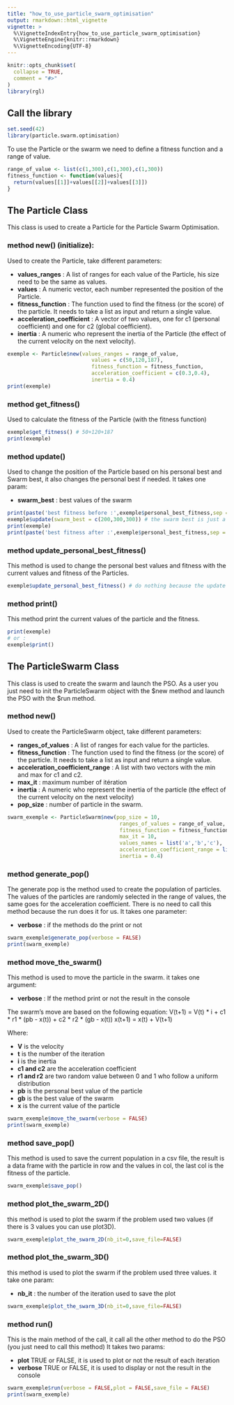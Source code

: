 ```yaml
---
title: "how_to_use_particle_swarm_optimisation"
output: rmarkdown::html_vignette
vignette: >
  %\VignetteIndexEntry{how_to_use_particle_swarm_optimisation}
  %\VignetteEngine{knitr::rmarkdown}
  %\VignetteEncoding{UTF-8}
---
```


```r
knitr::opts_chunk$set(
  collapse = TRUE,
  comment = "#>"
)
library(rgl)
```

## Call the library
```r
set.seed(42)
library(particle.swarm.optimisation)
```

To use the Particle or the swarm we need to define a fitness function and a range of value.

```r
range_of_value <- list(c(1,300),c(1,300),c(1,300))
fitness_function <- function(values){
  return(values[[1]]+values[[2]]+values[[3]])
}
```

## The Particle Class

This class is used to create a Particle for the Particle Swarm Optimisation.

### method new() (initialize):

Used to create the Particle, take different parameters:

- **values_ranges** : A list of ranges for each value of the Particle, his size need to be the same as values.
- **values** : A numeric vector, each number represented the position of the Particle.
- **fitness_function** : The function used to find the fitness (or the score) of the particle. It needs to take a list as input and return a single value.
- **acceleration_coefficient** : A vector of two values, one for c1 (personal coefficient) and one for c2 (global coefficient).
- **inertia** : A numeric who represent the inertia of the Particle (the effect of the current velocity on the next velocity).

```r
exemple <- Particle$new(values_ranges = range_of_value,
                           values = c(50,120,187),
                           fitness_function = fitness_function,
                           acceleration_coefficient = c(0.3,0.4),
                           inertia = 0.4)
print(exemple)
```

### method get_fitness()

Used to calculate the fitness of the Particle (with the fitness function)
```r
exemple$get_fitness() # 50+120+187
print(exemple) 
```

### method update()

Used to change the position of the Particle based on his personal best and Swarm best, it also changes the personal best if needed.
It takes one param:

- **swarm_best** : best values of the swarm

```r
print(paste('best fitness before :',exemple$personal_best_fitness,sep = ' '))
exemple$update(swarm_best = c(200,300,300)) # the swarm best is just a random value here
print(exemple)
print(paste('best fitness after :',exemple$personal_best_fitness,sep = ' '))
```

### method update_personal_best_fitness()

This method is used to change the personal best values and fitness with the current values and fitness of the Particles.

```r
exemple$update_personal_best_fitness() # do nothing because the update method of the previous chunck also call this method.
```

### method print()

This method print the current values of the particle and the fitness.
```r
print(exemple)
# or :
exemple$print()
```


## The ParticleSwarm Class
This class is used to create the swarm and launch the PSO.
As a user you just need to init the ParticleSwarm object with the $new method and launch the PSO with the $run method.

### method new()

Used to create the ParticleSwarm object, take different parameters:

- **ranges_of_values** : A list of ranges for each value for the particles.
- **fitness_function** : The function used to find the fitness (or the score) of the particle. It needs to take a list as input and return a single value.
- **acceleration_coefficient_range** : A list with two vectors with the min and max for c1 and c2.
- **max_it** : maximum number of itération
- **inertia** : A numeric who represent the inertia of the particle (the effect of the current velocity on the next velocity)
- **pop_size** : number of particle in the swarm.

```r
swarm_exemple <- ParticleSwarm$new(pop_size = 10,
                                    ranges_of_values = range_of_value,
                                    fitness_function = fitness_function,
                                    max_it = 10,
                                    values_names = list('a','b','c'),
                                    acceleration_coefficient_range = list(c(0,1),c(0,1)),
                                    inertia = 0.4)
```

### method generate_pop()

The generate pop is the method used to create the population of particles.
The values of the particles are randomly selected in the range of values, the same goes for the acceleration coefficient.
There is no need to call this method because the run does it for us.
It takes one parameter:

- **verbose** : if the methods do the print or not
```r
swarm_exemple$generate_pop(verbose = FALSE)
print(swarm_exemple)
```

### method move_the_swarm()

This method is used to move the particle in the swarm.
it takes one argument:

- **verbose** : If the method print or not the result in the console

The swarm's move are based on the following equation:
V(t+1) = V(t) * i + c1 * r1 * (pb - x(t)) + c2 * r2 * (gb - x(t))
x(t+1) = x(t) + V(t+1)

Where:

- **V** is the velocity
- **t** is the number of the iteration
- **i** is the inertia
- **c1 and c2** are the acceleration coefficient
- **r1 and r2** are two random value between 0 and 1 who follow a uniform distribution
- **pb** is the personal best value of the particle
- **gb** is the best value of the swarm
- **x** is the current value of the particle

```r
swarm_exemple$move_the_swarm(verbose = FALSE)
print(swarm_exemple)
```

### method save_pop()

This method is used to save the current population in a csv file, the result is a data frame with the particle in row and the values in col, the last col is the fitness of the particle.

```r
swarm_exemple$save_pop()
```

### method plot_the_swarm_2D()

this method is used to plot the swarm if the problem used two values (if there is 3 values you can use plot3D).

```r
swarm_exemple$plot_the_swarm_2D(nb_it=0,save_file=FALSE)
```

### method plot_the_swarm_3D()


this method is used to plot the swarm if the problem used three values.
it take one param:

- **nb_it** : the number of the iteration used to save the plot
```r
swarm_exemple$plot_the_swarm_3D(nb_it=0,save_file=FALSE)
```

### method run()

This is the main method of the call, it call all the other method to do the PSO (you just need to call this method)
It takes two params: 

- **plot** TRUE or FALSE, it is used to plot or not the result of each iteration
- **verbose** TRUE or FALSE, it is used to display or not the result in the console

```r
swarm_exemple$run(verbose = FALSE,plot = FALSE,save_file = FALSE)
print(swarm_exemple)
```
